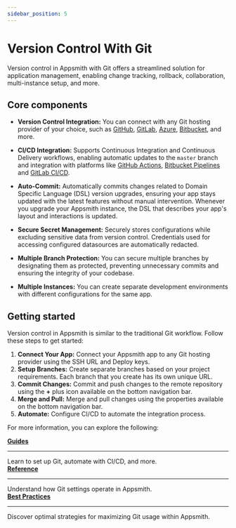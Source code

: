 ```yaml
---
sidebar_position: 5
---
```


# Version Control With Git

Version control in Appsmith with Git offers a streamlined solution for application management, enabling change tracking, rollback, collaboration, multi-instance setup, and more.

 <ZoomImage
        src="/img/git-appsmith.webp"
        alt=""
        caption=""
        lazyLoad="true"
/>

<ZoomImage
        src="/img/git-new-ins.png"
        alt=""
        caption=""
        lazyLoad="true"
/>

## Core components


- **Version Control Integration:** You can connect with any Git hosting provider of your choice, such as [GitHub](/advanced-concepts/version-control-with-git/guides/setup-github), [GitLab](/advanced-concepts/version-control-with-git/guides/setup-gitlab), [Azure](/advanced-concepts/version-control-with-git/guides/setup-azure), [Bitbucket](/advanced-concepts/version-control-with-git/guides/setup-bitbucket), and more.

- **CI/CD Integration:** Supports Continuous Integration and Continuous Delivery workflows, enabling automatic updates to the `master` branch and integration with platforms like [GitHub Actions](/advanced-concepts/version-control-with-git/cd-with-github-actions), [Bitbucket Pipelines](/advanced-concepts/version-control-with-git/cd-with-bitbucket) and [GitLab CI/CD](/advanced-concepts/version-control-with-git/cd-with-gitlab).

- **Auto-Commit:** Automatically commits changes related to Domain Specific Language (DSL) version upgrades, ensuring your app stays updated with the latest features without manual intervention. Whenever you upgrade your Appsmith instance, the DSL that describes your app's layout and interactions is updated.

- **Secure Secret Management:** Securely stores configurations while excluding sensitive data from version control. Credentials used for accessing configured datasources are automatically redacted.


- **Multiple Branch Protection:** You can secure multiple branches by designating them as protected, preventing unnecessary commits and ensuring the integrity of your codebase.

- **Multiple Instances:** You can create separate development environments with different configurations for the same app.






## Getting started

Version control in Appsmith is similar to the traditional Git workflow. Follow these steps to get started:

1. **Connect Your App:** Connect your Appsmith app to any Git hosting provider using the SSH URL and Deploy keys.
2. **Setup Branches:** Create separate branches based on your project requirements. Each branch that you create has its own unique URL.
3. **Commit Changes:** Commit and push changes to the remote repository using the **+** plus icon available on the bottom navigation bar.
4. **Merge and Pull:** Merge and pull changes using the properties available on the bottom navigation bar.
5. **Automate:** Configure CI/CD to automate the integration process.


For more information, you can explore the following:


<div className="containerGridSampleApp">
   <div className="containerColumnSampleApp columnGrid column-one">
       <div className="containerCol">
           <a href="/advanced-concepts/version-control-with-git/guides/overview"><strong>Guides</strong></a>
       </div>
       <hr/>
       <div className="containerDescription">
           Learn to set up Git, automate with CI/CD, and more.
       </div>
   </div>
   <div className="containerColumnSampleApp columnGrid column-two">
       <div className="containerCol">
           <a href="/advanced-concepts/version-control-with-git/reference/git-settings"><strong>Reference</strong></a>
       </div>
       <hr/>
       <div className="containerDescription">
          Understand how Git settings operate in Appsmith.
       </div>
   </div>
   <div className="containerColumnSampleApp columnGrid column-three">
       <div className="containerCol">
           <a href="/advanced-concepts/version-control-with-git/best-practices"><strong>Best Practices</strong></a>
       </div>
       <hr/>
       <div className="containerDescription">
          Discover optimal strategies for maximizing Git usage within Appsmith.
       </div>
   </div>
</div>